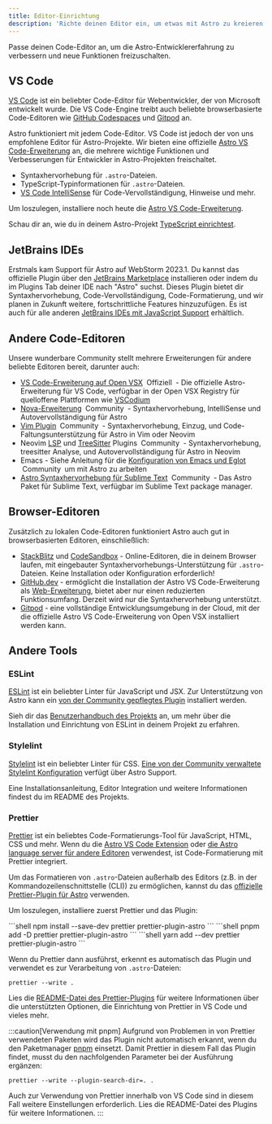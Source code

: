 ```yaml
---
title: Editor-Einrichtung
description: 'Richte deinen Editor ein, um etwas mit Astro zu kreieren.'
---
```



Passe deinen Code-Editor an, um die Astro-Entwicklererfahrung zu verbessern und neue Funktionen freizuschalten.

## VS Code

[VS Code](https://code.visualstudio.com/) ist ein beliebter Code-Editor für Webentwickler, der von Microsoft entwickelt wurde. Die VS Code-Engine treibt auch beliebte browserbasierte Code-Editoren wie [GitHub Codespaces](https://github.com/features/codespaces) und [Gitpod](https://gitpod.io/) an.

Astro funktioniert mit jedem Code-Editor. VS Code ist jedoch der von uns empfohlene Editor für Astro-Projekte. Wir bieten eine offizielle [Astro VS Code-Erweiterung](https://marketplace.visualstudio.com/items?itemName=astro-build.astro-vscode) an, die mehrere wichtige Funktionen und Verbesserungen für Entwickler in Astro-Projekten freischaltet.

- Syntaxhervorhebung für `.astro`-Dateien.
- TypeScript-Typinformationen für `.astro`-Dateien.
- [VS Code IntelliSense](https://code.visualstudio.com/docs/editor/intellisense) für Code-Vervollständigung, Hinweise und mehr.

Um loszulegen, installiere noch heute die [Astro VS Code-Erweiterung](https://marketplace.visualstudio.com/items?itemName=astro-build.astro-vscode).


<ReadMore>Schau dir an, wie du in deinem Astro-Projekt [TypeScript einrichtest](/de/guides/typescript/).</ReadMore>

## JetBrains IDEs

Erstmals kam Support für Astro auf WebStorm 2023.1. Du kannst das offizielle Plugin über den [JetBrains Marketplace](https://plugins.jetbrains.com/plugin/20959-astro) installieren oder indem du im Plugins Tab deiner IDE nach "Astro" suchst. Dieses Plugin bietet dir Syntaxhervorhebung, Code-Vervollständigung, Code-Formatierung, und wir planen in Zukunft weitere, fortschrittliche Features hinzuzufügen. Es ist auch für alle anderen [JetBrains IDEs mit JavaScript Support](https://www.jetbrains.com/de-de/products/#lang=js&type=ide) erhältlich.

## Andere Code-Editoren

Unsere wunderbare Community stellt mehrere Erweiterungen für andere beliebte Editoren bereit, darunter auch:

- [VS Code-Erweiterung auf Open VSX](https://open-vsx.org/extension/astro-build/astro-vscode) <span style="margin: 0.25em;"><Badge variant="accent">Offiziell</Badge></span> - Die offizielle Astro-Erweiterung für VS Code, verfügbar in der Open VSX Registry für quelloffene Plattformen wie [VSCodium](https://vscodium.com/)
- [Nova-Erweiterung](https://extensions.panic.com/extensions/sciencefidelity/sciencefidelity.astro/) <span style="margin: 0.25em;"><Badge variant="neutral">Community</Badge></span> - Syntaxhervorhebung, IntelliSense und Autovervollständigung für Astro
- [Vim Plugin](https://github.com/wuelnerdotexe/vim-astro) <span style="margin: 0.25em;"><Badge variant="neutral">Community</Badge></span> - Syntaxhervorhebung, Einzug, und Code-Faltungsunterstützung für Astro in Vim oder Neovim
- Neovim [LSP](https://github.com/neovim/nvim-lspconfig/blob/master/doc/server_configurations.md#astro) und [TreeSitter](https://github.com/virchau13/tree-sitter-astro) Plugins <span style="margin: 0.25em;"><Badge variant="neutral">Community</Badge></span> - Syntaxhervorhebung, treesitter Analyse, und Autovervollständigung für Astro in Neovim
- Emacs - Siehe Anleitung für die [Konfiguration von Emacs und Eglot](https://medium.com/@jrmjrm/configuring-emacs-and-eglot-to-work-with-astro-language-server-9408eb709ab0) <span style="margin: 0.25em;"><Badge variant="neutral">Community</Badge></span> um mit Astro zu arbeiten
- [Astro Syntaxhervorhebung für Sublime Text](https://packagecontrol.io/packages/Astro) <span style="margin: 0.25em;"><Badge variant="neutral">Community</Badge></span> - Das Astro Paket für Sublime Text, verfügbar im Sublime Text package manager.

## Browser-Editoren

Zusätzlich zu lokalen Code-Editoren funktioniert Astro auch gut in browserbasierten Editoren, einschließlich:

- [StackBlitz](https://stackblitz.com/) und [CodeSandbox](https://codesandbox.io/) - Online-Editoren, die in deinem Browser laufen, mit eingebauter Syntaxhervorhebungs-Unterstützung für `.astro`-Dateien. Keine Installation oder Konfiguration erforderlich!
- [GitHub.dev](https://github.dev/) - ermöglicht die Installation der Astro VS Code-Erweiterung als [Web-Erweiterung](https://code.visualstudio.com/api/extension-guides/web-extensions), bietet aber nur einen reduzierten Funktionsumfang. Derzeit wird nur die Syntaxhervorhebung unterstützt.
- [Gitpod](https://gitpod.io/) - eine vollständige Entwicklungsumgebung in der Cloud, mit der die offizielle Astro VS Code-Erweiterung von Open VSX installiert werden kann.

## Andere Tools

### ESLint

[ESLint](https://eslint.org/) ist ein beliebter Linter für JavaScript und JSX. Zur Unterstützung von Astro kann ein [von der Community gepflegtes Plugin](https://github.com/ota-meshi/eslint-plugin-astro) installiert werden.

Sieh dir das [Benutzerhandbuch des Projekts](https://ota-meshi.github.io/eslint-plugin-astro/user-guide/) an, um mehr über die Installation und Einrichtung von ESLint in deinem Projekt zu erfahren.

### Stylelint

[Stylelint](https://stylelint.io/) ist ein beliebter Linter für CSS. [Eine von der Community verwaltete Stylelint Konfiguration](https://github.com/ota-meshi/stylelint-config-html) verfügt über Astro Support.

Eine Installationsanleitung, Editor Integration und weitere Informationen findest du im README des Projekts.

### Prettier

[Prettier](https://prettier.io/) ist ein beliebtes Code-Formatierungs-Tool für JavaScript, HTML, CSS und mehr. Wenn du die [Astro VS Code Extension](https://marketplace.visualstudio.com/items?itemName=astro-build.astro-vscode) oder [die Astro language server für andere Editoren](#andere-code-editoren) verwendest, ist Code-Formatierung mit Prettier integriert.

Um das Formatieren von `.astro`-Dateien außerhalb des Editors (z.B. in der Kommandozeilen&shy;schnittstelle (CLI)) zu ermöglichen, kannst du das [offizielle Prettier-Plugin für Astro](https://github.com/withastro/prettier-plugin-astro) verwenden.

Um loszulegen, installiere zuerst Prettier und das Plugin:

<PackageManagerTabs>
  <Fragment slot="npm">
  ```shell
  npm install --save-dev prettier prettier-plugin-astro
  ```
  </Fragment>
  <Fragment slot="pnpm">
  ```shell
  pnpm add -D prettier prettier-plugin-astro
  ```
  </Fragment>
  <Fragment slot="yarn">
  ```shell
  yarn add --dev prettier prettier-plugin-astro
  ```
  </Fragment>
</PackageManagerTabs>

Wenn du Prettier dann ausführst, erkennt es automatisch das Plugin und verwendet es zur Verarbeitung von `.astro`-Dateien:

```shell
prettier --write .
```

Lies die [README-Datei des Prettier-Plugins](https://github.com/withastro/prettier-plugin-astro/blob/main/README.md) für weitere Informationen über die unterstützten Optionen, die Einrichtung von Prettier in VS Code und vieles mehr.

:::caution[Verwendung mit pnpm]
Aufgrund von Problemen in von Prettier verwendeten Paketen wird das Plugin nicht automatisch erkannt, wenn du den Paketmanager [pnpm](https://pnpm.io/) einsetzt. Damit Prettier in diesem Fall das Plugin findet, musst du den nachfolgenden Parameter bei der Ausführung ergänzen:

```shell
prettier --write --plugin-search-dir=. .
```

Auch zur Verwendung von Prettier innerhalb von VS Code sind in diesem Fall weitere Einstellungen erforderlich. Lies die README-Datei des Plugins für weitere Informationen.
:::
